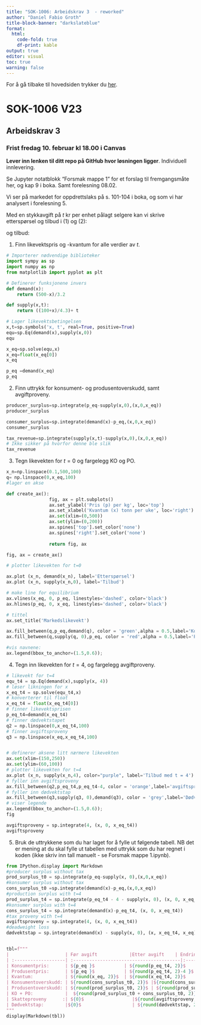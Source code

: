```yaml
---
title: "SOK-1006: Arbeidskrav 3  - reworked"
author: "Daniel Fabio Groth"
title-block-banner: "darkslateblue"
format:
  html: 
    code-fold: true
    df-print: kable
output: true
editor: visual
toc: true
warning: false
---
```


For å gå tilbake til hovedsiden trykker du [her](https://danielfabiog.github.io/SOK-1003-og-SOK-1006/).

# SOK-1006 V23

## Arbeidskrav 3

### Frist fredag 10. februar kl 18.00 i Canvas

**Lever inn lenken til ditt repo på GitHub hvor løsningen ligger**. Individuell innlevering.

Se Jupyter notatblokk "Forsmak mappe 1" for et forslag til fremgangsmåte her, og kap 9 i boka. Samt forelesning 08.02.

Vi ser på markedet for oppdrettslaks på s. 101-104 i boka, og som vi har analysert i forelesning 5.      

Med en stykkavgift på $t$ kr per enhet pålagt selgere kan vi skrive etterspørsel og tilbud i (1) og (2):   


\begin{equation}
   x^{D}= 500 -3.2p\tag{1}
\end{equation}

og tilbud:


\begin{equation}
   x^{S}= -100 + 4.3(p-t)\tag{2}
\end{equation}

1. Finn likevektspris og -kvantum for alle verdier av $t$.      

```python
# Importerer nødvendige biblioteker
import sympy as sp
import numpy as np
from matplotlib import pyplot as plt

# Definerer funksjonene invers
def demand(x):
    return (500-x)/3.2

def supply(x,t):
    return ((100+x)/4.3)+ t
```

```python
# Lager likevektsbetingelsen
x,t=sp.symbols('x, t', real=True, positive=True)
equ=sp.Eq(demand(x),supply(x,0))
equ
```

```python
x_eq=sp.solve(equ,x)
x_eq=float(x_eq[0])
x_eq
```

```python
p_eq =demand(x_eq)
p_eq
```

2. Finn uttrykk for konsument- og produsentoverskudd, samt avgiftproveny.     

```python
producer_surplus=sp.integrate(p_eq-supply(x,0),(x,0,x_eq))
producer_surplus
```

```python
consumer_surplus=sp.integrate(demand(x)-p_eq,(x,0,x_eq))
consumer_surplus
```

```python
tax_revenue=sp.integrate(supply(x,t)-supply(x,0),(x,0,x_eq))
# Ikke sikker på hvorfor denne ble slik
tax_revenue
```

3. Tegn likevekten for $t=0$ og fargelegg KO og PO.     

```python
x_n=np.linspace(0.1,500,100)
q= np.linspace(0,x_eq,100)
#lager en akse

def create_ax():
                fig, ax = plt.subplots()
                ax.set_ylabel('Pris (p) per kg', loc='top')
                ax.set_xlabel('Kvantum (x) tonn per uke', loc='right')
                ax.set(xlim=(0,500))
                ax.set(ylim=(0,200))
                ax.spines['top'].set_color('none')
                ax.spines['right'].set_color('none')
                
                return fig, ax

fig, ax = create_ax()

# plotter likevekten for t=0

ax.plot (x_n, demand(x_n), label='Etterspørsel')
ax.plot (x_n, supply(x_n,0), label='Tilbud')

# make line for equilibrium
ax.vlines(x_eq, 0, p_eq, linestyles='dashed', color='black')
ax.hlines(p_eq, 0, x_eq, linestyles='dashed', color='black')

# tittel
ax.set_title('Markedslikevekt')

ax.fill_between(q,p_eq,demand(q), color = 'green',alpha = 0.5,label='Konsumentoverskudd')
ax.fill_between(q,supply(q, 0),p_eq, color = 'red',alpha = 0.5,label='Produsentoverskudd')

#vis navnene:
ax.legend(bbox_to_anchor=(1.5,0.6));

```

4. Tegn inn likevekten for $t=4$, og fargelegg avgiftproveny.      

```python
# likevekt for t=4
equ_t4 = sp.Eq(demand(x),supply(x, 4))
# løser likningen for x
x_eq_t4 = sp.solve(equ_t4,x)
# konverterer til float
x_eq_t4 = float(x_eq_t4[0])
# finner likevektsprisen
p_eq_t4=demand(x_eq_t4)
# finner dødvektstapet
q2 = np.linspace(0,x_eq_t4,100)
# finner avgiftsproveny
q3 = np.linspace(x_eq,x_eq_t4,100)


# definerer aksene litt nærmere likevekten
ax.set(xlim=(150,250))
ax.set(ylim=(60,100))
# plotter likevekten for t=4
ax.plot (x_n, supply(x_n,4), color="purple", label='Tilbud med t = 4')
# fyller inn avgiftsproveny
ax.fill_between(q2,p_eq_t4,p_eq_t4-4, color = 'orange',label='avgiftsproveny')
# fyller inn dødvektstap
ax.fill_between(q3,supply(q3, 0),demand(q3), color = 'grey',label='Dødvektstap')         
# viser legende                                                             
ax.legend(bbox_to_anchor=(1.5,0.6));
fig
```

```python
avgiftsproveny = sp.integrate(4, (x, 0, x_eq_t4)) 
avgiftsproveny
```

5. Bruk de uttrykkene som du har laget for å fylle ut følgende tabell. NB det er mening at du skal fylle ut tabellen med uttrykk som du har regnet i koden (ikke skriv inn tall manuelt - se Forsmak mappe 1.ipynb).

```python
from IPython.display import Markdown
#producer surplus without tax
prod_surplus_t0 = sp.integrate(p_eq-supply(x, 0),(x,0,x_eq))
#konsumer surplus without tax
cons_surplus_t0 =sp.integrate(demand(x)-p_eq,(x,0,x_eq))
#production surplus with t=4
prod_surplus_t4 = sp.integrate(p_eq_t4 - 4 - supply(x, 0), (x, 0, x_eq_t4)) 
#konsumer surplus with t=4
cons_surplus_t4 = sp.integrate(demand(x)-p_eq_t4, (x, 0, x_eq_t4)) 
#tax proveny with t=4
avgiftsproveny = sp.integrate(4, (x, 0, x_eq_t4))
#deadweight loss
dødvektstap = sp.integrate(demand(x) - supply(x, 0), (x, x_eq_t4, x_eq))


tbl=f"""
|                     | Før avgift            |Etter avgift    | Endring (etter avgift-før avgift)|
| :-------------------| :----------------------------------------|:-------------|:---------------|
| Konsumentpris:      | ${p_eq }$           | ${round(p_eq_t4, 2)}$      | ${round(p_eq_t4 - p_eq, 2)}$   |
| Produsentpris:      | ${p_eq }$           | ${round(p_eq_t4, 2)-4 }$   | ${round(p_eq_t4-4 - p_eq, 2)}$ |
| Kvantum:            | ${round(x_eq, 2)}$  | ${round(x_eq_t4, 2)}$      |  ${round(x_eq_t4 - x_eq, 2)}$  |
| Konsumentoverskudd: | ${round(cons_surplus_t0, 2)}$ |${round(cons_surplus_t4, 2)}$  |  ${round(cons_surplus_t4 - cons_surplus_t0, 2)}$ |
| Produsentoverskudd: | ${round(prod_surplus_t0, 2)}$ | ${round(prod_surplus_t4, 2)}$ |  ${round(prod_surplus_t4 - prod_surplus_t0, 2)}$ |
| KO + PO:            |  ${round(prod_surplus_t0 + cons_surplus_t0, 2)}$    | ${round(prod_surplus_t4 + cons_surplus_t4, 2)}$| ${round((round(prod_surplus_t4 + cons_surplus_t4, 2)) - (round(prod_surplus_t0 + cons_surplus_t0, 2)), 2)}$ |
| Skatteproveny      :| ${0}$                  |${round(avgiftsproveny, 2)}$ | ${round(avgiftsproveny, 2) - 0}$   |
| Dødvektstap:        |${0}$                   | ${round(dødvektstap, 2)}$  | ${round(dødvektstap, 2) - 0}$     |
"""
display(Markdown(tbl))
```